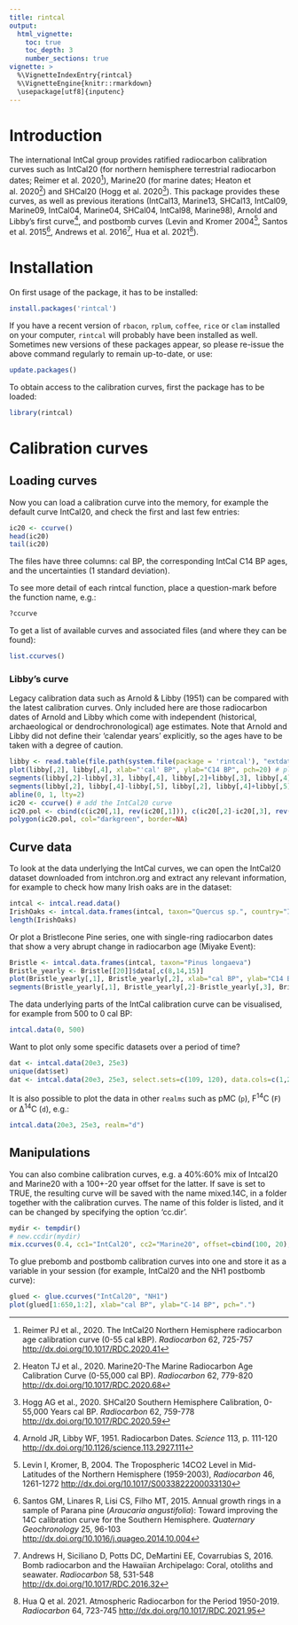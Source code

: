 ```yaml
---
title: rintcal
output:
  html_vignette:
    toc: true
    toc_depth: 3
    number_sections: true
vignette: >
  %\VignetteIndexEntry{rintcal}
  %\VignetteEngine{knitr::rmarkdown}
  \usepackage[utf8]{inputenc}
---
```


# Introduction

The international IntCal group provides ratified radiocarbon calibration curves such as IntCal20 (for northern hemisphere terrestrial radiocarbon dates; Reimer et al. 2020[^1]), Marine20 (for marine dates; Heaton et al. 2020[^2]) and SHCal20 (Hogg et al. 2020[^3]). This package provides these curves, as well as previous iterations (IntCal13, Marine13, SHCal13, IntCal09, Marine09, IntCal04, Marine04, SHCal04, IntCal98, Marine98), Arnold and Libby's first curve[^4], and postbomb curves (Levin and Kromer 2004[^5], Santos et al. 2015[^6], Andrews et al. 2016[^7], Hua et al. 2021[^8]). 

# Installation

On first usage of the package, it has to be installed: 

```r
install.packages('rintcal')
``` 

If you have a recent version of `rbacon`, `rplum`, `coffee`, `rice` or `clam` installed on your computer, `rintcal` will probably have been installed as well. Sometimes new versions of these packages appear, so please re-issue the above command regularly to remain up-to-date, or use:

```r
update.packages()
``` 

To obtain access to the calibration curves, first the package has to be loaded:

```r
library(rintcal)
```

# Calibration curves

## Loading curves

Now you can load a calibration curve into the memory, for example the default curve IntCal20, and check the first and last few entries:

```r
ic20 <- ccurve()
head(ic20)
tail(ic20)
```

The files have three columns: cal BP, the corresponding IntCal C14 BP ages, and the uncertainties (1 standard deviation). 

To see more detail of each rintcal function, place a question-mark before the function name, e.g.:

```r
?ccurve
```

To get a list of available curves and associated files (and where they can be found):

```r
list.ccurves()
```

### Libby's curve

Legacy calibration data such as Arnold & Libby (1951) can be compared with the latest calibration curves. Only included here are those radiocarbon dates of Arnold and Libby which come with independent (historical, archaeological or dendrochronological) age estimates. Note that Arnold and Libby did not define their 'calendar years' explicitly, so the ages have to be taken with a degree of caution.

```r
libby <- read.table(file.path(system.file(package = 'rintcal'), "extdata/Arnold_Libby_1951.txt"), header=T, sep=",")
plot(libby[,2], libby[,4], xlab="'cal' BP", ylab="C14 BP", pch=20) # plot the radiocarbon dates and their known calendar ages
segments(libby[,2]-libby[,3], libby[,4], libby[,2]+libby[,3], libby[,4]) # calendar error bars (not all are quantified)
segments(libby[,2], libby[,4]-libby[,5], libby[,2], libby[,4]+libby[,5]) # radiocarbon error bars
abline(0, 1, lty=2)
ic20 <- ccurve() # add the IntCal20 curve
ic20.pol <- cbind(c(ic20[,1], rev(ic20[,1])), c(ic20[,2]-ic20[,3], rev(ic20[,2]+ic20[,3])))
polygon(ic20.pol, col="darkgreen", border=NA)
```

## Curve data

To look at the data underlying the IntCal curves, we can open the IntCal20 dataset downloaded from intchron.org and extract any relevant information, for example to check how many Irish oaks are in the dataset:

```r
intcal <- intcal.read.data()
IrishOaks <- intcal.data.frames(intcal, taxon="Quercus sp.", country="Ireland")
length(IrishOaks)
```

Or plot a Bristlecone Pine series, one with single-ring radiocarbon dates that show a very abrupt change in radiocarbon age (Miyake Event):

```r
Bristle <- intcal.data.frames(intcal, taxon="Pinus longaeva")
Bristle_yearly <- Bristle[[20]]$data[,c(8,14,15)]
plot(Bristle_yearly[,1], Bristle_yearly[,2], xlab="cal BP", ylab="C14 BP")
segments(Bristle_yearly[,1], Bristle_yearly[,2]-Bristle_yearly[,3], Bristle_yearly[,1], Bristle_yearly[,2]+Bristle_yearly[,3])
```

The data underlying parts of the IntCal calibration curve can be visualised, for example from 500 to 0 cal BP:

```r
intcal.data(0, 500)
```

Want to plot only some specific datasets over a period of time? 

```r
dat <- intcal.data(20e3, 25e3)
unique(dat$set)
dat <- intcal.data(20e3, 25e3, select.sets=c(109, 120), data.cols=c(1,2))
```


It is also possible to plot the data in other `realms` such as pMC (`p`), F<sup>14</sup>C (`F`) or &Delta;<sup>14</sup>C (`d`), e.g.:

```r
intcal.data(20e3, 25e3, realm="d")
```

## Manipulations

You can also combine calibration curves, e.g. a 40%:60% mix of Intcal20 and Marine20 with a 100+-20 year offset for the latter. If save is set to TRUE, the resulting curve will be saved with the name mixed.14C, in a folder together with the calibration curves. The name of this folder is listed, and it can be changed by specifying the option 'cc.dir'.

```r
mydir <- tempdir()
# new.ccdir(mydir)
mix.ccurves(0.4, cc1="IntCal20", cc2="Marine20", offset=cbind(100, 20), save=TRUE, cc.dir=mydir)
```

To glue prebomb and postbomb calibration curves into one and store it as a variable in your session (for example, IntCal20 and the NH1 postbomb curve):

```r
glued <- glue.ccurves("IntCal20", "NH1")
plot(glued[1:650,1:2], xlab="cal BP", ylab="C-14 BP", pch=".")
```


[^1]: Reimer PJ et al., 2020. The IntCal20 Northern Hemisphere radiocarbon age calibration curve (0-55 cal kBP). *Radiocarbon* 62, 725-757 <http://dx.doi.org/10.1017/RDC.2020.41>

[^2]: Heaton TJ et al., 2020. Marine20-The Marine Radiocarbon Age Calibration Curve (0-55,000 cal BP). *Radiocarbon* 62, 779-820 <http://dx.doi.org/10.1017/RDC.2020.68>

[^3]: Hogg AG et al., 2020. SHCal20 Southern Hemisphere Calibration, 0-55,000 Years cal BP. *Radiocarbon* 62, 759-778 <http://dx.doi.org/10.1017/RDC.2020.59>

[^4]: Arnold JR, Libby WF, 1951. Radiocarbon Dates. *Science* 113, p. 111-120 <http://dx.doi.org/10.1126/science.113.2927.111>

[^5]: Levin I, Kromer, B,  2004. The Tropospheric 14CO2 Level in Mid-Latitudes of the Northern Hemisphere (1959-2003), *Radiocarbon* 46, 1261-1272 <http://dx.doi.org/10.1017/S0033822200033130>

[^6]: Santos GM, Linares R, Lisi CS, Filho MT, 2015. Annual growth rings in a sample of Parana pine (*Araucaria angustifolia*): Toward improving the 14C calibration curve for the Southern Hemisphere. *Quaternary Geochronology* 25, 96-103 <http://dx.doi.org/10.1016/j.quageo.2014.10.004>

[^7]: Andrews H, Siciliano D, Potts DC, DeMartini EE, Covarrubias S, 2016. Bomb radiocarbon and the Hawaiian Archipelago: Coral, otoliths and seawater. *Radiocarbon* 58, 531-548 <http://dx.doi.org/10.1017/RDC.2016.32>

[^8]: Hua Q et al. 2021. Atmospheric Radiocarbon for the Period 1950-2019. *Radiocarbon* 64, 723-745 <http://dx.doi.org/10.1017/RDC.2021.95>
